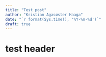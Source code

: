 ```yaml
---
title: "Test post"
author: "Kristian Agasøster Haaga"
date: "`r format(Sys.time(), '%Y-%m-%d')`"
draft: true
---
```


# test header
